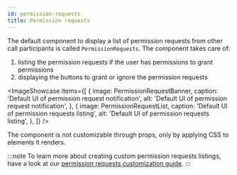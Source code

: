 ```yaml
---
id: permission-requests
title: Permission requests
---
```



The default component to display a list of permission requests from other call participants is called `PermissionRequests`. The component takes care of:

1. listing the permission requests if the user has permissions to grant permissions
2. displaying the buttons to grant or ignore the permission requests


<ImageShowcase
    items={[
        {
            image: PermissionRequestBanner,
            caption: 'Default UI of permission request notification',
            alt: 'Default UI of permission request notification',
        },
        {
            image: PermissionRequestList,
            caption: 'Default UI of permission requests listing',
            alt: 'Default UI of permission requests listing',
        },
    ]}
/>

The component is not customizable through props, only by applying CSS to elements it renders.

:::note
To learn more about creating custom permission requests listings, have a look at our [permission requests customization guide](../../../ui-cookbook/permission-requests).
:::
